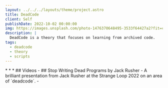 ```yaml
---
layout: ../../../layouts/theme/project.astro
title: DeadCode
client: Self
publishDate: 2022-10-02 00:00:00
img: https://images.unsplash.com/photo-1476370648495-3533f64427a2?fit=crop&w=1400&h=700&q=75
description: |
  DeadCode is a theory that focuses on learning from archived code.
tags:
  - deadcode
  - theory
  - scripts
---
```





<Deadcode />
* * *
## Videos
    - ## Stop Writing Dead Programs by Jack Rusher 
        - A brilliant presentation from Jack Rusher at the Strange Loop 2022 on an area of `deadcode`.
        - <VideoComponent iframe src="yt" id="8Ab3ArE8W3s" description="Jack Rusher breaks down different fundamental flaws that newer programming languages are carrying over from older languages." />